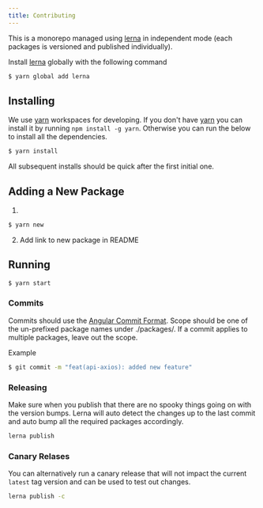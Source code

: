 ```yaml
---
title: Contributing
---
```


This is a monorepo managed using [lerna](https://github.com/lerna/lerna) in independent mode (each packages is versioned and published individually).

Install [lerna](https://github.com/lerna/lerna) globally with the following command

```bash
$ yarn global add lerna
```

## Installing

We use [yarn](https://yarnpkg.com/lang/en/) workspaces for developing. If you don't have [yarn](https://yarnpkg.com/lang/en/) you can install it by running
`npm install -g yarn`. Otherwise you can run the below to install all the dependencies.

```bash
$ yarn install
```

All subsequent installs should be quick after the first initial one.

## Adding a New Package

1.

```bash
$ yarn new
```

2. Add link to new package in README

## Running

```bash
$ yarn start
```

### Commits

Commits should use the [Angular Commit Format](https://github.com/angular/angular/blob/master/CONTRIBUTING.md#type). Scope should be one of the un-prefixed package names under ./packages/. If a commit applies to multiple packages, leave out the scope.

Example

```bash
$ git commit -m "feat(api-axios): added new feature"
```

### Releasing

Make sure when you publish that there are no spooky things going on with the version bumps. Lerna will auto detect the changes up to the last commit and auto bump all the required packages accordingly.

```bash
lerna publish
```

### Canary Relases

You can alternatively run a canary release that will not impact the current `latest` tag version and can be used to test out changes.

```bash
lerna publish -c
```

